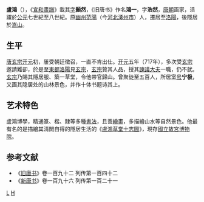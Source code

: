 '''盧鴻'''（{{bd|？||8世纪||catIdx=L盧}}），《[[宣和畫譜|宣和畫譜]]》載其[[表字|字]]'''顥然'''，《旧唐书》作名'''鴻一'''，字'''浩然'''，[[唐朝|唐朝]]画家，活躍於[[公元|公元]]七世紀至八世紀。原[[幽州|幽州]][[范陽|范陽]]（今[[河北|河北]][[涿州市|涿州市]]）人，遷居至[[洛陽|洛陽]]，後隱居於[[嵩山|嵩山]]。
==生平==
[[唐玄宗|唐玄宗]][[开元|开元]]初，屢受朝廷徵召，一直不肯出仕。[[开元|开元]]五年（717年），多次受[[玄宗|玄宗]]邀請難卻，於是至[[東都|東都]][[洛陽|洛陽]]見[[玄宗|玄宗]]，[[玄宗|玄宗]]贊其人品，授其[[諫議大夫|諫議大夫]]一職，仍不就。[[玄宗|玄宗]]乃賜其隱居服、築一草堂，令他帶官歸山。曾聚徒至五百人，所居室[[斋号|号]]'''宁极'''，又画其隐居处的山林景色，并作十体书题诗其上。
==艺术特色==
盧鴻博學，精通篆、楷、隸等多種[[書法|書法]]，且善[[繪畫|繪畫]]，多描繪山水等自然景色。他最有名的是描繪其清閒自得的隱居生活的《[[盧鴻草堂十志圖|盧鴻草堂十志圖]]》，現存[[國立故宮博物院|國立故宮博物院]]。
==参考文献==
*《[[旧唐书|旧唐书]]》卷一百九十二 列传第一百四十二
*《[[新唐书|新唐书]]》卷一百九十六 列传第一百二十一
{{China-painter-stub}}
{{唐朝人小作品}}
[[Category:唐朝畫家|L]]
[[Category:范陽盧氏|H]]